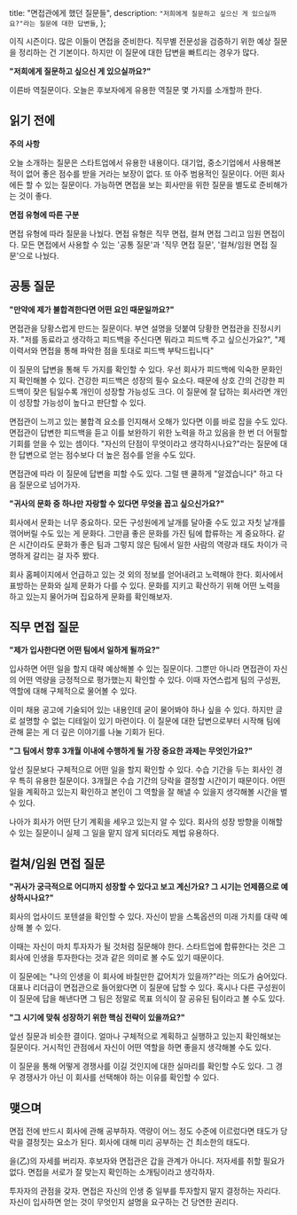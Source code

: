   title: "면접관에게 했던 질문들",
  description: `"저희에게 질문하고 싶으신 게 있으실까요?"라는 질문에 대한 답변들`,
};

이직 시즌이다. 많은 이들이 면접을 준비한다. 직무별 전문성을 검증하기 위한 예상 질문을 정리하는 건 기본이다. 하지만 이 질문에 대한 답변을 빠트리는 경우가 많다.

**"저희에게 질문하고 싶으신 게 있으실까요?"**

이른바 역질문이다. 오늘은 후보자에게 유용한 역질문 몇 가지를 소개할까 한다.

## 읽기 전에

**주의 사항**

오늘 소개하는 질문은 스타트업에서 유용한 내용이다. 대기업, 중소기업에서 사용해본 적이 없어 좋은 점수를 받을 거라는 보장이 없다. 또 아주 범용적인 질문이다. 어떤 회사에든 할 수 있는 질문이다. 가능하면 면접을 보는 회사만을 위한 질문을 별도로 준비해가는 것이 좋다.

**면접 유형에 따른 구분**

면접 유형에 따라 질문을 나눴다. 면접 유형은 직무 면접, 컬쳐 면접 그리고 임원 면접이다. 모든 면접에서 사용할 수 있는 '공통 질문'과 '직무 면접 질문', '컬쳐/임원 면접 질문'으로 나눴다.

## 공통 질문

**"만약에 제가 불합격한다면 어떤 요인 때문일까요?"**

면접관을 당황스럽게 만드는 질문이다. 부연 설명을 덧붙여 당황한 면접관을 진정시키자. "저를 동료라고 생각하고 피드백을 주신다면 뭐라고 피드백 주고 싶으신가요?", "제 이력서와 면접을 통해 파악한 점을 토대로 피드백 부탁드립니다"

이 질문의 답변을 통해 두 가지를 확인할 수 있다. 우선 회사가 피드백에 익숙한 문화인지 확인해볼 수 있다. 건강한 피드백은 성장의 필수 요소다. 때문에 상호 간의 건강한 피드백이 잦은 팀일수록 개인이 성장할 가능성도 크다. 이 질문에 잘 답하는 회사라면 개인이 성장할 가능성이 높다고 판단할 수 있다.

면접관이 느끼고 있는 불합격 요소를 인지해서 오해가 있다면 이를 바로 잡을 수도 있다. 면접관이 답변한 피드백을 듣고 이를 보완하기 위한 노력을 하고 있음을 한 번 더 어필할 기회를 얻을 수 있는 셈이다. "자신의 단점이 무엇이라고 생각하시나요?"라는 질문에 대한 답변으로 얻는 점수보다 더 높은 점수를 얻을 수도 있다.

면접관에 따라 이 질문에 답변을 피할 수도 있다. 그럴 땐 쿨하게 "알겠습니다" 하고 다음 질문으로 넘어가자.

**"귀사의 문화 중 하나만 자랑할 수 있다면 무엇을 꼽고 싶으신가요?"**

회사에서 문화는 너무 중요하다. 모든 구성원에게 날개를 달아줄 수도 있고 자칫 날개를 꺾어버릴 수도 있는 게 문화다. 그만큼 좋은 문화를 가진 팀에 합류하는 게 중요하다. 같은 시간이라도 문화가 좋은 팀과 그렇지 않은 팀에서 일한 사람의 역량과 태도 차이가 극명하게 갈리는 걸 자주 봤다.

회사 홈페이지에서 언급하고 있는 것 외의 정보를 얻어내려고 노력해야 한다. 회사에서 표방하는 문화와 실제 문화가 다를 수 있다. 문화를 지키고 확산하기 위해 어떤 노력을 하고 있는지 물어가며 집요하게 문화를 확인해보자.

## 직무 면접 질문

**"제가 입사한다면 어떤 팀에서 일하게 될까요?"**

입사하면 어떤 일을 할지 대략 예상해볼 수 있는 질문이다. 그뿐만 아니라 면접관이 자신의 어떤 역량을 긍정적으로 평가했는지 확인할 수 있다. 이때 자연스럽게 팀의 구성원, 역할에 대해 구체적으로 물어볼 수 있다.

이미 채용 공고에 기술되어 있는 내용인데 굳이 물어봐야 하나 싶을 수 있다. 하지만 글로 설명할 수 없는 디테일이 있기 마련이다. 이 질문에 대한 답변으로부터 시작해 팀에 관해 묻는 게 더 깊은 이야기를 나눌 기회가 된다.

**"그 팀에서 향후 3개월 이내에 수행하게 될 가장 중요한 과제는 무엇인가요?"**

앞선 질문보다 구체적으로 어떤 일을 할지 확인할 수 있다. 수습 기간을 두는 회사인 경우 특히 유용한 질문이다. 3개월은 수습 기간의 당락을 결정할 시간이기 때문이다. 어떤 일을 계획하고 있는지 확인하고 본인이 그 역할을 잘 해낼 수 있을지 생각해볼 시간을 벌 수 있다.

나아가 회사가 어떤 단기 계획을 세우고 있는지 알 수 있다. 회사의 성장 방향을 이해할 수 있는 질문이니 실제 그 일을 맡지 않게 되더라도 제법 유용하다.

## 컬쳐/임원 면접 질문

**"귀사가 궁극적으로 어디까지 성장할 수 있다고 보고 계신가요? 그 시기는 언제쯤으로 예상하시나요?"**

회사의 업사이드 포텐셜을 확인할 수 있다. 자신이 받을 스톡옵션의 미래 가치를 대략 예상해 볼 수 있다.

이때는 자신이 마치 투자자가 될 것처럼 질문해야 한다. 스타트업에 합류한다는 것은 그 회사에 인생을 투자한다는 것과 같은 의미로 볼 수도 있기 때문이다.

이 질문에는 "나의 인생을 이 회사에 바칠만한 값어치가 있을까?"라는 의도가 숨어있다. 대표나 리더급이 면접관으로 들어왔다면 이 질문에 답할 수 있다. 혹시나 다른 구성원이 이 질문에 답을 해낸다면 그 팀은 정말로 목표 의식이 잘 공유된 팀이라고 볼 수도 있다.

**"그 시기에 맞춰 성장하기 위한 핵심 전략이 있을까요?"**

앞선 질문과 비슷한 결이다. 얼마나 구체적으로 계획하고 실행하고 있는지 확인해보는 질문이다. 거시적인 관점에서 자신이 어떤 역할을 하면 좋을지 생각해볼 수도 있다.

이 질문을 통해 어떻게 경쟁사를 이길 것인지에 대한 실마리를 확인할 수도 있다. 그 경우 경쟁사가 아닌 이 회사를 선택해야 하는 이유를 확인할 수 있다.

## 맺으며

면접 전에 반드시 회사에 관해 공부하자. 역량이 어느 정도 수준에 이르렀다면 태도가 당락을 결정짓는 요소가 된다. 회사에 대해 미리 공부하는 건 최소한의 태도다.

을(乙)의 자세를 버리자. 후보자와 면접관은 갑을 관계가 아니다. 저자세를 취할 필요가 없다. 면접을 서로가 잘 맞는지 확인하는 소개팅이라고 생각하자.

투자자의 관점을 갖자. 면접은 자신의 인생 중 일부를 투자할지 말지 결정하는 자리다. 자신이 입사하면 얻는 것이 무엇인지 설명을 요구하는 건 당연한 권리다.
